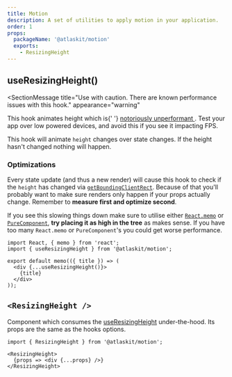 ```yaml
---
title: Motion
description: A set of utilities to apply motion in your application.
order: 1
props:
  packageName: '@atlaskit/motion'
  exports:
    - ResizingHeight
---
```



## useResizingHeight()

<SectionMessage
  title="Use with caution. There are known performance issues with this hook."
  appearance="warning"
>
  <p>
    This hook animates height which is{' '}
    <a
      target="_blank"
      rel="noopener noreferrer"
      href="https://developer.mozilla.org/en-US/docs/Mozilla/Firefox/Performance_best_practices_for_Firefox_fe_engineers#Get_familiar_with_the_pipeline_that_gets_pixels_to_the_screen"
    >
      notoriously unperformant
    </a>
    . Test your app over low powered devices, and avoid this if you see it impacting
    FPS.
  </p>
</SectionMessage>

This hook will animate `height` changes over state changes. If the height hasn't changed nothing will happen.

<TSMorphProps exportName="ResizingHeight" packageName="@atlaskit/motion" />

### Optimizations

Every state update (and thus a new render) will cause this hook to check if the `height` has changed via [`getBoundingClientRect`](https://developer.mozilla.org/en-US/docs/Web/API/Element/getBoundingClientRect).
Because of that you'll probably want to make sure renders only happen if your props actually change.
Remember to **measure first and optimize second**.

If you see this slowing things down make sure to utilise either [`React.memo`](https://reactjs.org/docs/react-api.html#reactmemo) or [`PureComponent`](https://reactjs.org/docs/react-api.html#reactpurecomponent),
**try placing it as high in the tree** as makes sense.
If you have too many `React.memo` or `PureComponent`'s you could get worse performance.

```
import React, { memo } from 'react';
import { useResizingHeight } from '@atlaskit/motion';

export default memo(({ title }) => (
  <div {...useResizingHeight()}>
    {title}
  </div>
));
```

## `<ResizingHeight />`

Component which consumes the [useResizingHeight](/components/motion/resizing-motions/code#useresizingheight) under-the-hood.
Its props are the same as the hooks options.

```
import { ResizingHeight } from '@atlaskit/motion';

<ResizingHeight>
  {props => <div {...props} />}
</ResizingHeight>
```
